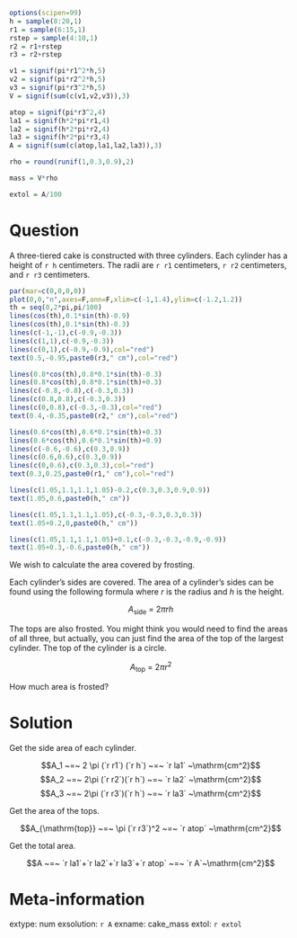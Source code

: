 ```r
options(scipen=99)
h = sample(8:20,1)
r1 = sample(6:15,1)
rstep = sample(4:10,1)
r2 = r1+rstep
r3 = r2+rstep

v1 = signif(pi*r1^2*h,5)
v2 = signif(pi*r2^2*h,5)
v3 = signif(pi*r3^2*h,5)
V = signif(sum(c(v1,v2,v3)),3)

atop = signif(pi*r3^2,4)
la1 = signif(h*2*pi*r1,4)
la2 = signif(h*2*pi*r2,4)
la3 = signif(h*2*pi*r3,4)
A = signif(sum(c(atop,la1,la2,la3)),3)

rho = round(runif(1,0.3,0.9),2)

mass = V*rho

extol = A/100

```



Question
========

A three-tiered cake is constructed with three cylinders. Each cylinder has a height of `r h` centimeters. The radii are `r r1` centimeters, `r r2` centimeters, and `r r3` centimeters.

```r
par(mar=c(0,0,0,0))
plot(0,0,"n",axes=F,ann=F,xlim=c(-1,1.4),ylim=c(-1.2,1.2))
th = seq(0,2*pi,pi/100)
lines(cos(th),0.1*sin(th)-0.9)
lines(cos(th),0.1*sin(th)-0.3)
lines(c(-1,-1),c(-0.9,-0.3))
lines(c(1,1),c(-0.9,-0.3))
lines(c(0,1),c(-0.9,-0.9),col="red")
text(0.5,-0.95,paste0(r3," cm"),col="red")

lines(0.8*cos(th),0.8*0.1*sin(th)-0.3)
lines(0.8*cos(th),0.8*0.1*sin(th)+0.3)
lines(c(-0.8,-0.8),c(-0.3,0.3))
lines(c(0.8,0.8),c(-0.3,0.3))
lines(c(0,0.8),c(-0.3,-0.3),col="red")
text(0.4,-0.35,paste0(r2," cm"),col="red")

lines(0.6*cos(th),0.6*0.1*sin(th)+0.3)
lines(0.6*cos(th),0.6*0.1*sin(th)+0.9)
lines(c(-0.6,-0.6),c(0.3,0.9))
lines(c(0.6,0.6),c(0.3,0.9))
lines(c(0,0.6),c(0.3,0.3),col="red")
text(0.3,0.25,paste0(r1," cm"),col="red")

lines(c(1.05,1.1,1.1,1.05)-0.2,c(0.3,0.3,0.9,0.9))
text(1.05,0.6,paste0(h," cm"))

lines(c(1.05,1.1,1.1,1.05),c(-0.3,-0.3,0.3,0.3))
text(1.05+0.2,0,paste0(h," cm"))

lines(c(1.05,1.1,1.1,1.05)+0.1,c(-0.3,-0.3,-0.9,-0.9))
text(1.05+0.3,-0.6,paste0(h," cm"))
```

We wish to calculate the area covered by frosting.

Each cylinder's sides are covered. The area of a cylinder's sides can be found using the following formula where $r$ is the radius and $h$ is the height.

$$A_{\mathrm{side}} ~=~ 2\pi r h$$

The tops are also frosted. You might think you would need to find the areas of all three, but actually, you can just find the area of the top of the largest cylinder. The top of the cylinder is a circle.

$$A_{\mathrm{top}}~=~ 2\pi r^2$$

How much area is frosted?


Solution
========

Get the side area of each cylinder.

$$A_1 ~=~ 2 \pi (`r r1`) (`r h`) ~=~ `r la1` ~\mathrm{cm^2}$$
$$A_2 ~=~ 2\pi (`r r2`)(`r h`) ~=~ `r la2` ~\mathrm{cm^2}$$
$$A_3 ~=~ 2\pi (`r r3`)(`r h`) ~=~ `r la3` ~\mathrm{cm^2}$$

Get the area of the tops.

$$A_{\mathrm{top}} ~=~ \pi (`r r3`)^2 ~=~ `r atop` ~\mathrm{cm^2}$$

Get the total area.

$$A ~=~ `r la1`+`r la2`+`r la3`+`r atop` ~=~ `r A`~\mathrm{cm^2}$$




Meta-information
============
extype: num
exsolution: `r A`
exname: cake_mass
extol: `r extol`